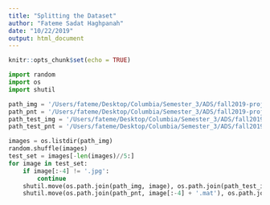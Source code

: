 ```yaml
---
title: "Splitting the Dataset"
author: "Fateme Sadat Haghpanah"
date: "10/22/2019"
output: html_document
---
```


```r
knitr::opts_chunk$set(echo = TRUE)
```

```python
import random
import os
import shutil

path_img = '/Users/fateme/Desktop/Columbia/Semester_3/ADS/fall2019-proj3-sec2--group6/data/train_set/images/'
path_pnt = '/Users/fateme/Desktop/Columbia/Semester_3/ADS/fall2019-proj3-sec2--group6/data/train_set/points/'
path_test_img = '/Users/fateme/Desktop/Columbia/Semester_3/ADS/fall2019-proj3-sec2--group6/data/train_set/test_images/'
path_test_pnt = '/Users/fateme/Desktop/Columbia/Semester_3/ADS/fall2019-proj3-sec2--group6/data/train_set/test_points/'

images = os.listdir(path_img)
random.shuffle(images)
test_set = images[-len(images)//5:]
for image in test_set:
    if image[:-4] != '.jpg':
        continue
    shutil.move(os.path.join(path_img, image), os.path.join(path_test_img, image))
    shutil.move(os.path.join(path_pnt, image[:-4] + '.mat'), os.path.join(path_test_pnt, image[:-4] + '.mat'))
```